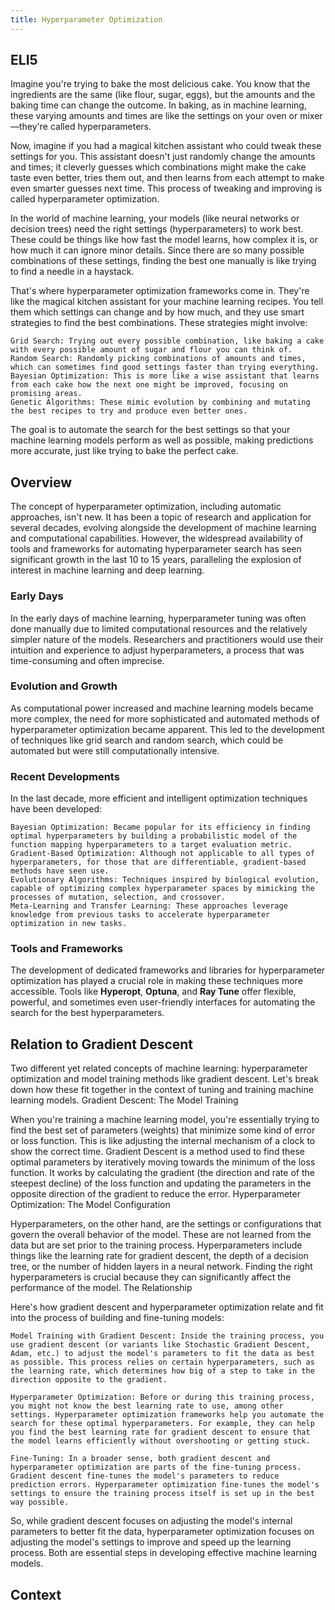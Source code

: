 ```yaml
---
title: Hyperparameter Optimization
---
```





## ELI5

Imagine you're trying to bake the most delicious cake. You know that the ingredients are the same (like flour, sugar, eggs), but the amounts and the baking time can change the outcome. In baking, as in machine learning, these varying amounts and times are like the settings on your oven or mixer—they're called hyperparameters.

Now, imagine if you had a magical kitchen assistant who could tweak these settings for you. This assistant doesn't just randomly change the amounts and times; it cleverly guesses which combinations might make the cake taste even better, tries them out, and then learns from each attempt to make even smarter guesses next time. This process of tweaking and improving is called hyperparameter optimization.

In the world of machine learning, your models (like neural networks or decision trees) need the right settings (hyperparameters) to work best. These could be things like how fast the model learns, how complex it is, or how much it can ignore minor details. Since there are so many possible combinations of these settings, finding the best one manually is like trying to find a needle in a haystack.

That's where hyperparameter optimization frameworks come in. They're like the magical kitchen assistant for your machine learning recipes. You tell them which settings can change and by how much, and they use smart strategies to find the best combinations. These strategies might involve:

    Grid Search: Trying out every possible combination, like baking a cake with every possible amount of sugar and flour you can think of.
    Random Search: Randomly picking combinations of amounts and times, which can sometimes find good settings faster than trying everything.
    Bayesian Optimization: This is more like a wise assistant that learns from each cake how the next one might be improved, focusing on promising areas.
    Genetic Algorithms: These mimic evolution by combining and mutating the best recipes to try and produce even better ones.

The goal is to automate the search for the best settings so that your machine learning models perform as well as possible, making predictions more accurate, just like trying to bake the perfect cake.


## Overview

The concept of hyperparameter optimization, including automatic approaches, isn't new. It has been a topic of research and application for several decades, evolving alongside the development of machine learning and computational capabilities. However, the widespread availability of tools and frameworks for automating hyperparameter search has seen significant growth in the last 10 to 15 years, paralleling the explosion of interest in machine learning and deep learning.

### Early Days

In the early days of machine learning, hyperparameter tuning was often done manually due to limited computational resources and the relatively simpler nature of the models. Researchers and practitioners would use their intuition and experience to adjust hyperparameters, a process that was time-consuming and often imprecise.

### Evolution and Growth

As computational power increased and machine learning models became more complex, the need for more sophisticated and automated methods of hyperparameter optimization became apparent. This led to the development of techniques like grid search and random search, which could be automated but were still computationally intensive.

### Recent Developments

In the last decade, more efficient and intelligent optimization techniques have been developed:

    Bayesian Optimization: Became popular for its efficiency in finding optimal hyperparameters by building a probabilistic model of the function mapping hyperparameters to a target evaluation metric.
    Gradient-Based Optimization: Although not applicable to all types of hyperparameters, for those that are differentiable, gradient-based methods have seen use.
    Evolutionary Algorithms: Techniques inspired by biological evolution, capable of optimizing complex hyperparameter spaces by mimicking the processes of mutation, selection, and crossover.
    Meta-Learning and Transfer Learning: These approaches leverage knowledge from previous tasks to accelerate hyperparameter optimization in new tasks.

### Tools and Frameworks

The development of dedicated frameworks and libraries for hyperparameter optimization has played a crucial role in making these techniques more accessible. Tools like **Hyperopt**, **Optuna**, and **Ray Tune** offer flexible, powerful, and sometimes even user-friendly interfaces for automating the search for the best hyperparameters.


## Relation to Gradient Descent

Two different yet related concepts of machine learning: hyperparameter optimization and model training methods like gradient descent. Let's break down how these fit together in the context of tuning and training machine learning models.
Gradient Descent: The Model Training

When you're training a machine learning model, you're essentially trying to find the best set of parameters (weights) that minimize some kind of error or loss function. This is like adjusting the internal mechanism of a clock to show the correct time. Gradient Descent is a method used to find these optimal parameters by iteratively moving towards the minimum of the loss function. It works by calculating the gradient (the direction and rate of the steepest decline) of the loss function and updating the parameters in the opposite direction of the gradient to reduce the error.
Hyperparameter Optimization: The Model Configuration

Hyperparameters, on the other hand, are the settings or configurations that govern the overall behavior of the model. These are not learned from the data but are set prior to the training process. Hyperparameters include things like the learning rate for gradient descent, the depth of a decision tree, or the number of hidden layers in a neural network. Finding the right hyperparameters is crucial because they can significantly affect the performance of the model.
The Relationship

Here's how gradient descent and hyperparameter optimization relate and fit into the process of building and fine-tuning models:

    Model Training with Gradient Descent: Inside the training process, you use gradient descent (or variants like Stochastic Gradient Descent, Adam, etc.) to adjust the model's parameters to fit the data as best as possible. This process relies on certain hyperparameters, such as the learning rate, which determines how big of a step to take in the direction opposite to the gradient.

    Hyperparameter Optimization: Before or during this training process, you might not know the best learning rate to use, among other settings. Hyperparameter optimization frameworks help you automate the search for these optimal hyperparameters. For example, they can help you find the best learning rate for gradient descent to ensure that the model learns efficiently without overshooting or getting stuck.

    Fine-Tuning: In a broader sense, both gradient descent and hyperparameter optimization are parts of the fine-tuning process. Gradient descent fine-tunes the model's parameters to reduce prediction errors. Hyperparameter optimization fine-tunes the model's settings to ensure the training process itself is set up in the best way possible.

So, while gradient descent focuses on adjusting the model's internal parameters to better fit the data, hyperparameter optimization focuses on adjusting the model's settings to improve and speed up the learning process. Both are essential steps in developing effective machine learning models.


## Context 


<IFrameBox client:only 
 src="https://blinpete.github.io/wiki-graph/?lang=en&wordle=false&query=Hyperparameter%20optimization"
 maxStyle="" 
 style=""
/>
